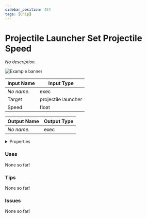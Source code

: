 ```yaml
---
sidebar_position: 454
tags: [Chip]
---
```


# Projectile Launcher Set Projectile Speed

*No description.*



![Example banner](./assets/01cf75ba-b056-4226-b646-84fee1b7c9aa.svg)

| Input Name | Input Type |
|-----------|-----------|
| *No name.* | exec |
| Target | projectile launcher |
| Speed | float |

| Output Name | Output Type |
|-----------|-----------|
| *No name.* | exec |


<details>
  <summary>Properties</summary>
  <div>
    <div>
    <table>
      <thead>
        <tr>
          <th>Is beta required?</th>
          <th>❌</th>
        </tr>
        <tr>
          <th>Is this chip a trolling risk?</th>
          <th>❌</th>
        </tr>
        <tr>
          <th>Chip UUID</th>
          <th>01cf75ba-b056-4226-b646-84fee1b7c9aa</th>
        </tr>
      </thead>
    </table>
    </div>
  </div>
</details>

### Uses

None so far!

### Tips

None so far!

### Issues

None so far!
